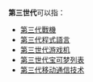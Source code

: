 '''第三世代'''可以指：
* [[第三代戰機|第三代戰機]]
* [[第三代程式語言|第三代程式語言]]
* [[第三世代游戏机|第三世代游戏机]]
* [[第三世代宝可梦列表|第三世代宝可梦列表]]
* [[3G|第三代移动通信技术]]

{{disambig|cat=四字消歧義}}